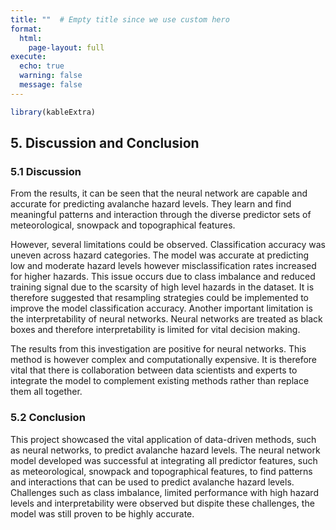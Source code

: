 ```yaml
---
title: ""  # Empty title since we use custom hero
format: 
  html:
    page-layout: full
execute:
  echo: true
  warning: false
  message: false
---
```


```r
library(kableExtra)
```


## 5. Discussion and Conclusion {#sec-Conclusion}

### 5.1 Discussion

From the results, it can be seen that the neural network are capable and accurate for predicting avalanche hazard levels. They learn and find meaningful patterns and interaction through the diverse predictor sets of meteorological, snowpack and topographical features. 

However, several limitations could be observed. Classification accuracy was uneven across hazard categories. The model was accurate at predicting low and moderate hazard levels however misclassification rates increased for higher hazards. This issue occurs due to class imbalance and reduced training signal due to the scarsity of high level hazards in the dataset. It is therefore suggested that resampling strategies could be implemented to improve the model classification accuracy. Another important limitation is the interpretability of neural networks. Neural networks are treated as black boxes and therefore interpretability is limited for vital decision making.

The results from this investigation are positive for neural networks. This method is however complex and computationally expensive. It is therefore vital that there is collaboration between data scientists and experts to integrate the model to complement existing methods rather than replace them all together.

### 5.2 Conclusion

This project showcased the vital application of data-driven methods, such as neural networks, to predict avalanche hazard levels. The neural network model developed was successful at integrating all predictor features, such as meteorological, snowpack and topographical features, to find patterns and interactions that can be used to predict avalanche hazard levels. Challenges such as class imbalance, limited performance with high hazard levels and interpretability were observed but dispite these challenges, the model was still proven to be highly accurate.
